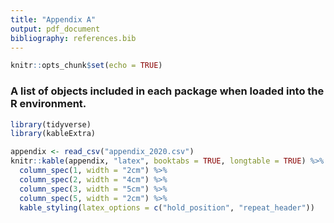 ```yaml
---
title: "Appendix A"
output: pdf_document
bibliography: references.bib
---
```


```r
knitr::opts_chunk$set(echo = TRUE)
```

### A list of objects included in each package when loaded into the R environment.  

```r
library(tidyverse)
library(kableExtra)

appendix <- read_csv("appendix_2020.csv")
knitr::kable(appendix, "latex", booktabs = TRUE, longtable = TRUE) %>%
  column_spec(1, width = "2cm") %>%
  column_spec(2, width = "4cm") %>%
  column_spec(3, width = "5cm") %>%
  column_spec(5, width = "2cm") %>%
  kable_styling(latex_options = c("hold_position", "repeat_header"))
```
